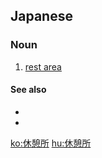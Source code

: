 ==Japanese==
{{ja-kanjitab|きゅう|けい|しょ|k3=じょ|yomi=on}}

===Noun===
{{ja-noun|きゅうけいじょ}}

# [[rest area]]

====See also====
* {{ja-r|サービス エリア}}
* {{ja-r|パーキング エリア}}

[[ko:休憩所]]
[[hu:休憩所]]